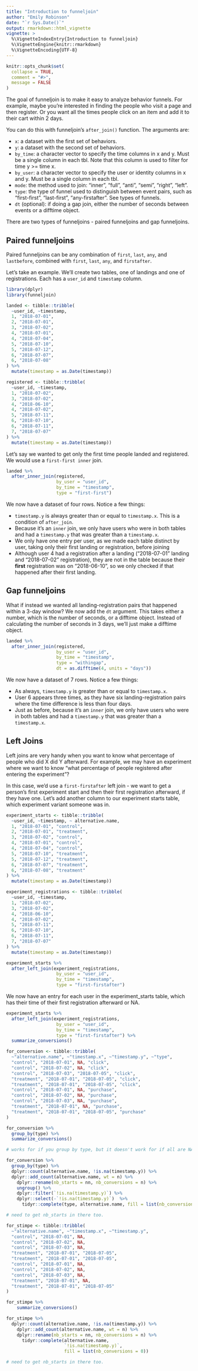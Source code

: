 ```yaml
---
title: "Introduction to funneljoin"
author: "Emily Robinson"
date: "`r Sys.Date()`"
output: rmarkdown::html_vignette
vignette: >
  %\VignetteIndexEntry{Introduction to funneljoin}
  %\VignetteEngine{knitr::rmarkdown}
  %\VignetteEncoding{UTF-8}
---
```


```r
knitr::opts_chunk$set(
  collapse = TRUE,
  comment = "#>", 
  message = FALSE
)
```

The goal of funneljoin is to make it easy to analyze behavior funnels. For example, maybe you're interested in finding the people who visit a page and then register. Or you want all the times people click on an item and add it to their cart within 2 days. 

You can do this with funneljoin's `after_join()` function. The arguments are: 

  - `x`: a dataset with the first set of behaviors.
  - `y`: a dataset with the second set of behaviors.
  - `by_time`: a character vector to specify the time columns in x and y. Must be a single column in each tbl. Note that this column is used to filter for time y >= time x.
  - `by_user`: a character vector to specify the user or identity columns in x and y. Must be a single column in each tbl.
  - `mode`: the method used to join: "inner", "full", "anti", "semi", "right", "left".
  - `type`: the type of funnel used to distinguish between event pairs, such as "first-first", "last-first", "any-firstafter". See types of funnels.
  - `dt` (optional): if doing a gap join, either the number of seconds between events or a difftime object. 

There are two types of funneljoins - paired funneljoins and gap funneljoins. 

## Paired funneljoins 

Paired funneljoins can be any combination of `first`, `last`, `any`, and `lastbefore`, combined with `first`, `last`,  `any`, and `firstafter`.

Let's take an example. We'll create two tables, one of landings and one of registrations. Each has a `user_id` and `timestamp` column. 

```r
library(dplyr)
library(funneljoin)
```

```r
landed <- tibble::tribble(
  ~user_id, ~timestamp,
  1, "2018-07-01",
  2, "2018-07-01",
  3, "2018-07-02",
  4, "2018-07-01",
  4, "2018-07-04",
  5, "2018-07-10",
  5, "2018-07-12",
  6, "2018-07-07",
  6, "2018-07-08"
) %>%
  mutate(timestamp = as.Date(timestamp))

registered <- tibble::tribble(
  ~user_id, ~timestamp,
  1, "2018-07-02",
  3, "2018-07-02",
  4, "2018-06-10",
  4, "2018-07-02",
  5, "2018-07-11",
  6, "2018-07-10",
  6, "2018-07-11",
  7, "2018-07-07"
) %>%
  mutate(timestamp = as.Date(timestamp))
```

Let's say we wanted to get only the first time people landed and registered. We would use a `first-first inner` join. 

```r
landed %>%
  after_inner_join(registered, 
                   by_user = "user_id",
                   by_time = "timestamp",
                   type = "first-first")
```

We now have a dataset of four rows. Notice a few things: 

  - `timestamp.y` is always greater than or equal to `timestamp.x`. This is a condition of `after_join`.
  - Because it's an `inner` join, we only have users who were in both tables and had a `timestamp.y` that was greater than a `timestamp.x`. 
  - We only have one entry per user, as we made each table distinct by user, taking only their first landing or registration, before joining
  - Although user 4 had a registration after a landing ("2018-07-01" landing and "2018-07-02" registration), they are not in the table because their **first** registration was on "2018-06-10", so we only checked if that happened after their first landing. 

## Gap funneljoins 

What if instead we wanted all landing-registration pairs that happened within a 3-day window? We now add the `dt` argument. This takes either a number, which is the number of seconds, or a difftime object. Instead of calculating the number of seconds in 3 days, we'll just make a difftime object. 

```r
landed %>%
  after_inner_join(registered, 
                   by_user = "user_id",
                   by_time = "timestamp",
                   type = "withingap", 
                   dt = as.difftime(4, units = "days"))
```

We now have a dataset of 7 rows. Notice a few things: 

  - As always, `timestamp.y` is greater than or equal to `timestamp.x`. 
  - User 6 appears three times, as they have six landing-registration pairs where the time difference is less than four days.
  - Just as before, because it's an `inner` join, we only have users who were in both tables and had a `timestamp.y` that was greater than a `timestamp.x`. 

## Left Joins

Left joins are very handy when you want to know what percentage of people who did X did Y afterward. For example, we may have an experiment where we want to know "what percentage of people registered after entering the experiment"?

In this case, we'd use a `first-firstafter` left join - we want to get a person's first experiment start and then their first registration afterward, if they have one. Let's add another column to our experiment starts table, which experiment variant someone was in. 

```r
experiment_starts <- tibble::tribble(
  ~user_id, ~timestamp, ~ alternative.name,
  1, "2018-07-01", "control",
  2, "2018-07-01", "treatment",
  3, "2018-07-02", "control",
  4, "2018-07-01", "control",
  4, "2018-07-04", "control",
  5, "2018-07-10", "treatment",
  5, "2018-07-12", "treatment",
  6, "2018-07-07", "treatment",
  6, "2018-07-08", "treatment"
) %>%
  mutate(timestamp = as.Date(timestamp))

experiment_registrations <- tibble::tribble(
  ~user_id, ~timestamp, 
  1, "2018-07-02", 
  3, "2018-07-02", 
  4, "2018-06-10", 
  4, "2018-07-02", 
  5, "2018-07-11", 
  6, "2018-07-10", 
  6, "2018-07-11", 
  7, "2018-07-07"
) %>%
  mutate(timestamp = as.Date(timestamp))
```

```r
experiment_starts %>%
  after_left_join(experiment_registrations, 
                   by_user = "user_id",
                   by_time = "timestamp",
                   type = "first-firstafter")
```

We now have an entry for each user in the experiment_starts table, which has their time of their first registration afterward or NA.

```r
experiment_starts %>%
  after_left_join(experiment_registrations, 
                   by_user = "user_id",
                   by_time = "timestamp",
                   type = "first-firstafter") %>% 
  summarize_conversions()
```

```r
for_conversion <- tibble::tribble(
  ~"alternative.name", ~"timestamp.x", ~"timestamp.y", ~"type", 
  "control", "2018-07-01", NA, "click",
  "control", "2018-07-02", NA, "click",
  "control", "2018-07-03", "2018-07-05", "click",
  "treatment", "2018-07-01", "2018-07-05", "click",
  "treatment", "2018-07-01", "2018-07-05", "click",
  "control", "2018-07-01", NA, "purchase",
  "control", "2018-07-02", NA, "purchase",
  "control", "2018-07-03", NA, "purchase",
  "treatment", "2018-07-01", NA, "purchase",
  "treatment", "2018-07-01", "2018-07-05", "purchase"
)

for_conversion %>%
  group_by(type) %>%
  summarize_conversions()

# works for if you group by type, but it doesn't work for if all are NA. We want a column with zero. 
```

```r
for_conversion %>%
  group_by(type) %>%
  dplyr::count(alternative.name, !is.na(timestamp.y)) %>%
  dplyr::add_count(alternative.name, wt = n) %>%
    dplyr::rename(nb_starts = nn, nb_conversions = n) %>%
    ungroup() %>%
    dplyr::filter(`!is.na(timestamp.y)`) %>%
    dplyr::select(-`!is.na(timestamp.y)`)  %>%
      tidyr::complete(type, alternative.name, fill = list(nb_conversions = 0)) 

# need to get nb_starts in there too. 
```


```r
for_stimpe <- tibble::tribble(
  ~"alternative.name", ~"timestamp.x", ~"timestamp.y", 
  "control", "2018-07-01", NA, 
  "control", "2018-07-02", NA, 
  "control", "2018-07-03", NA, 
  "treatment", "2018-07-01", "2018-07-05", 
  "treatment", "2018-07-01", "2018-07-05", 
  "control", "2018-07-01", NA, 
  "control", "2018-07-02", NA, 
  "control", "2018-07-03", NA, 
  "treatment", "2018-07-01", NA, 
  "treatment", "2018-07-01", "2018-07-05"
)

for_stimpe %>%
    summarize_conversions()
```

```r
for_stimpe %>%
  dplyr::count(alternative.name, !is.na(timestamp.y)) %>%
    dplyr::add_count(alternative.name, wt = n) %>%
    dplyr::rename(nb_starts = nn, nb_conversions = n) %>%
      tidyr::complete(alternative.name, 
                      `!is.na(timestamp.y)`, 
                      fill = list(nb_conversions = 0))

# need to get nb_starts in there too. 
```



